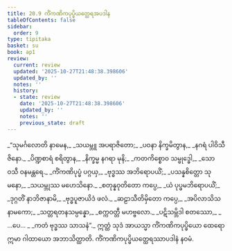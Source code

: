 ```yaml
---
title: 20.9 ကိံကဏိကပုပ္ဖိယတ္ထေရအပဒါန
tableOfContents: false
sidebar:
  order: 9
type: tipitaka
basket: su
book: ap1
review:
  current: review
  updated: '2025-10-27T21:48:38.398606'
  updated_by: ''
  notes: ''
  history:
  - state: review
    date: '2025-10-27T21:48:38.398606'
    updated_by: ''
    notes: ''
    previous_state: draft
---
```



<ReviewStatus review={frontmatter.review} showDetails={true} />

<HypothesisAnnotation frontmatter={frontmatter} />

<DynamicBreadcrumb />

<Division number="47" book="ap1" e="ch" v="20" p="224">

<Paragraph number="2728" type="verses" book="ap1">
_“သုမင်္ဂလောတိ နာမေန,_  
_သယမ္ဘူ အပရာဇိတော;_  
_ပဝနာ နိက္ခမိတွာန,_  
_နဂရံ ပါဝိသီ ဇိနော._  

</Paragraph>

</Division>
<Division number="48" book="ap1" e="ch" v="20" p="225">

<Paragraph number="2729" type="verses" book="ap1">
_ပိဏ္ဍစာရံ စရိတွာန,_  
_နိက္ခမ္မ နဂရာ မုနိ;_  
_ကတကိစ္စောဝ သမ္ဗုဒ္ဓေါ,_  
_သော ဝသီ ဝနမန္တရေ._  

</Paragraph>

</Division>
<Division number="49" book="ap1" e="ch" v="20" p="225">

<Paragraph number="2730" type="verses" book="ap1">
_ကိံကဏိပုပ္ဖံ ပဂ္ဂယှ,_  
_ဗုဒ္ဓဿ အဘိရောပယိံ;_  
_ပသန္နစိတ္တော သုမနော,_  
_သယမ္ဘုဿ မဟေသိနော._  

</Paragraph>

</Division>
<Division number="50" book="ap1" e="ch" v="20" p="225">

<Paragraph number="2731" type="verses" book="ap1">
_စတုန္နဝုတိတော ကပ္ပေ,_  
_ယံ ပုပ္ဖမဘိရောပယိံ;_  
_ဒုဂ္ဂတိံ နာဘိဇာနာမိ,_  
_ဗုဒ္ဓပူဇာယိဒံ ဖလံ._  

</Paragraph>

</Division>
<Division number="51" book="ap1" e="ch" v="20" p="225">

<Paragraph number="2732" type="verses" book="ap1">
_ဆဠာသီတိမှိတော ကပ္ပေ,_  
_အပိလာသိသနာမကော;_  
_သတ္တရတနသမ္ပန္နော,_  
_စက္ကဝတ္တီ မဟဗ္ဗလော._  

</Paragraph>

</Division>
<Division number="52" book="ap1" e="ch" v="20" p="225">

<Paragraph number="2733" type="verses" book="ap1">
_ပဋိသမ္ဘိဒါ စတဿော,_  
_ …ပေ… _  
_ကတံ ဗုဒ္ဓဿ သာသနံ”._  

</Paragraph>

<Paragraph number="2734" book="ap1">
ဣတ္ထံ သုဒံ အာယသ္မာ ကိံကဏိကပုပ္ဖိယော ထေရော ဣမာ ဂါထာယော အဘာသိတ္ထာတိ.

</Paragraph>
</Division>

<Paragraph number="2735" type="center" book="ap1">
ကိံကဏိကပုပ္ဖိယတ္ထေရဿာပဒါနံ နဝမံ.
</Paragraph>